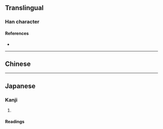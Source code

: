 {{also|嘓}}
{{character info/new}}
==Translingual==

===Han character===
{{Han char|rn=30|rad=口|as=08|sn=11|four=|canj=RWMI|ids=⿰口国}}

====References====
* {{Han ref|kx=0196.261|hdz=10640.061|uh=556F|ud=21871}}

----

==Chinese==
{{zh-see|嘓}}

----

==Japanese==
{{ja-kanji forms|啯|嘓}}

===Kanji===
{{ja-kanji|grade=|rs=口08|kyu=嘓}}

# {{rfdef|ja|sort=口08}}

====Readings====
{{ja-readings
|goon=きゃく<きやく<くゐやく
|kanon=かく<くわく
|kun=
}}